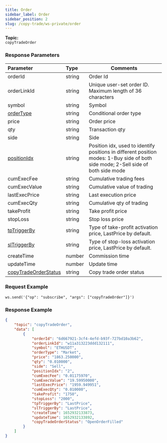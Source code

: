 ```yaml
---
title: Order
sidebar_label: Order
sidebar_position: 2
slug: /copy-trade/ws-private/order
---
```


**Topic:**<br/>
`copyTradeOrder`

### Response Parameters
| Parameter | Type | Comments|
|:----- |:-----|----- |
|orderId |string |Order Id |
|orderLinkId |string |Unique user-set order ID. Maximum length of 36 characters |
|symbol |string |Symbol |
|[orderType](../enum#ordertype) |string |Conditional order type |
|price |string |Order price |
|qty |string |Transaction qty |
|side |string |Side  |
|[positionIdx](../enum#positionidx) |string |Position idx, used to identify positions in different position modes: 1-Buy side of both side mode; 2-Sell side of both side mode |
|cumExecFee |string |Cumulative trading fees |
|cumExecValue |string |Cumulative value of trading |
|lastExecPrice |string |Last execution price |
|cumExecQty |string |Cumulative qty of trading |
|takeProfit |string |Take profit price |
|stopLoss |string |Stop loss price |
|[tpTriggerBy](../enum#triggerby) |string |Type of take-profit activation price, LastPrice by default. |
|[slTriggerBy](../enum#triggerby) |string |Type of stop-loss activation price, LastPrice by default. |
|createTime |number |Commission time |
|updateTime |number |Update time |
|[copyTradeOrderStatus](../enum#copytradeorderstatus) |string |Copy trade order status |

### Request Example

```http
ws.send('{"op": "subscribe", "args": ["copyTradeOrder"]}')
```

### Response Example

```json
{
    "topic": "copyTradeOrder",
    "data": [
        {
            "orderId": "6d667921-3cf4-4efd-b93f-727bd10a3b62",
            "orderLinkId": "w11a313223ddd132111",
            "symbol": "ETHUSDT",
            "orderType": "Market",
            "price": "1863.250000",
            "qty": "0.010000",
            "side": "Sell",
            "positionIdx": "2",
            "cumExecFee": "0.01175970",
            "cumExecValue": "19.59950000",
            "lastExecPrice": "1959.949951",
            "cumExecQty": "0.010000",
            "takeProfit": "1750",
            "stopLoss": "2000",
            "tpTriggerBy": "LastPrice",
            "slTriggerBy": "LastPrice",
            "createTime": 1652932133873,
            "updateTime": 1652932133892,
            "copyTradeOrderStatus": "OpenOrderFilled"
        }
    ]
}
```

